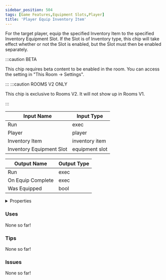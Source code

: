 ```yaml
---
sidebar_position: 504
tags: [Game Features,Equipment Slots,Player]
title: 'Player Equip Inventory Item'
---
```


For the target player, equip the specified Inventory Item to the specified Inventory Equipment Slot. If the Slot is of Inventory type, this chip will take effect whether or not the Slot is enabled, but the Slot must then be enabled separately.

:::caution BETA

This chip requires beta content to be enabled in the room. You can access the setting in "This Room -> Settings".

:::
:::caution ROOMS V2 ONLY

This chip is exclusive to Rooms V2. It will not show up in Rooms V1.

:::


<IChip uuid="ad1dc480-3932-482f-9609-ab0b01f234e8"/>

| Input Name | Input Type |
|-----------|-----------|
| Run | exec |
| Player | player |
| Inventory Item | inventory item |
| Inventory Equipment Slot | equipment slot |

| Output Name | Output Type |
|-----------|-----------|
| Run | exec |
| On Equip Complete | exec |
| Was Equipped | bool |


<details>
  <summary>Properties</summary>
  <div>
    <div>
    <table>
      <thead>
        <tr>
          <th>Is beta required?</th>
          <th>Yes</th>
        </tr>
        <tr>
          <th>Is this chip a trolling risk?</th>
          <th>No</th>
        </tr>
        <tr>
          <th>Is this chip a role assignment risk?</th>
          <th>No</th>
        </tr>
        <tr>
          <th>Chip UUID</th>
          <th>ad1dc480-3932-482f-9609-ab0b01f234e8</th>
        </tr>
        <tr>
          <th>Room availability</th>
          <th>Rooms V2 only</th>
        </tr>
      </thead>
    </table>
    </div>
  </div>
</details>

### Uses

None so far!

### Tips

None so far!

### Issues

None so far!